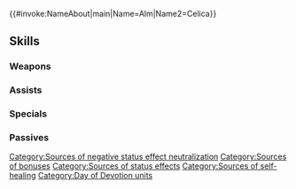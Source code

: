 {{#invoke:NameAbout|main|Name=Alm|Name2=Celica}}{{HeroPage Tabs}}
{{Hero Infobox
|Name=Alm
|Title=Lovebird Duo
|WeaponType=Green Axe
|Origin=Fire Emblem Echoes: Shadows of Valentia
|Gender=MF
|secondPerson=Celica
|duo=Neutralizes any【Penalty】, restores 30 HP, and grants Atk/Spd+6 to unit and allies within 5 rows and 5 columns centered on unit for 1 turn.<br><br>【Penalty】<br>All effects that last "on foe through its next action." Includes penalties inflicted by a skill like Panic or Threaten and negative status effects (preventing counterattacks, restricting movement, or the effects of a skill like Triangle Adept or Guard).
|Duel=185
|MoveType=Infantry
|actorJP=花江夏樹,東山奈央
|actorEN=Kyle McCarley,Erica Lindbeck
|artist=ツッキー
|additionDate=February 6, 2020
|releaseDate=February 6, 2020
|TagID=比翼アルム
|InternalID=482
|Properties=special,duo,specRate_202402
|cv1=2
|cv2=100100
|description=Prince of Rigel and princess of Zofia. Ended the strife between their countries and founded the One Kingdom of Valentia. They appear in Fire Emblem Echoes: Shadows of Valentia.
}}
{{Stats Page
|Lv1HP=18|Lv1ATK=11|Lv1SPD=10|Lv1DEF=6|Lv1RES=6
|GRHP=50|GRATK=55|GRSPD=70|GRDEF=60|GRRES=45
}}
==Skills==
===Weapons===
{{Weapons Table
|weapon1=Iron Axe
|weapon1Default=1
|weapon1Unlock=1
|weapon2=Steel Axe
|weapon2Default=2
|weapon2Unlock=2
|weapon3=Silver Axe
|weapon3Default=4
|weapon3Unlock=3
|weapon4=Scepter of Love
|weapon4Default=5
|weapon4Unlock=5
}}
===Assists===
{{Assists Table
}}
===Specials===
{{Specials Table
|special1=New Moon
|special1Default=4
|special1Unlock=3
|special2=Moonbow
|special2Default=
|special2Unlock=4
|special3=Lunar Flash
|special3Default=
|special3Unlock=5
}}
===Passives===
{{Passives Table
|passiveA1=Bonus Doubler 1
|passiveA2=Bonus Doubler 2
|passiveA3=Bonus Doubler 3
|passiveA1Unlock=3
|passiveA2Unlock=4
|passiveA3Unlock=5
|passiveB1=Lull Atk/Spd 1
|passiveB2=Lull Atk/Spd 2
|passiveB3=Lull Atk/Spd 3
|passiveB1Unlock=3
|passiveB2Unlock=4
|passiveB3Unlock=5
|passiveC1=Rouse Spd/Res 1
|passiveC2=Rouse Spd/Res 2
|passiveC3=Rouse Spd/Res 3
|passiveC1Unlock=1
|passiveC2Unlock=2
|passiveC3Unlock=4
}}
{{Heroes Navbox}}
[[Category:Sources of negative status effect neutralization]]
[[Category:Sources of bonuses]]
[[Category:Sources of status effects]]
[[Category:Sources of self-healing]]
[[Category:Day of Devotion units]]